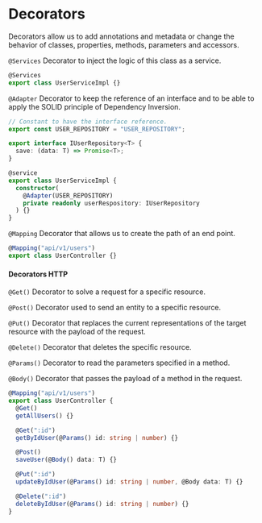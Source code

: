 # Decorators

Decorators allow us to add annotations and metadata or change the behavior of classes, properties, methods, parameters and accessors.

`@Services` Decorator to inject the logic of this class as a service.

```typescript
@Services
export class UserServiceImpl {}
```

`@Adapter` Decorator to keep the reference of an interface and to be able to apply the SOLID principle of Dependency Inversion.

```typescript
// Constant to have the interface reference.
export const USER_REPOSITORY = "USER_REPOSITORY";

export interface IUserRepository<T> {
  save: (data: T) => Promise<T>;
}

@service
export class UserServiceImpl {
  constructor(
    @Adapter(USER_REPOSITORY)
    private readonly userRespository: IUserRepository
  ) {}
}
```

`@Mapping` Decorator that allows us to create the path of an end point.

```typescript
@Mapping("api/v1/users")
export class UserController {}
```

#### Decorators HTTP

`@Get()` Decorator to solve a request for a specific resource.

`@Post()` Decorator used to send an entity to a specific resource.

`@Put()` Decorator that replaces the current representations of the target resource with the payload of the request.

`@Delete()` Decorator that deletes the specific resource.

`@Params()` Decorator to read the parameters specified in a method.

`@Body()` Decorator that passes the payload of a method in the request.

```typescript
@Mapping("api/v1/users")
export class UserController {
  @Get()
  getAllUsers() {}

  @Get(":id")
  getByIdUser(@Params() id: string | number) {}

  @Post()
  saveUser(@Body() data: T) {}

  @Put(":id")
  updateByIdUser(@Params() id: string | number, @Body data: T) {}

  @Delete(":id")
  deleteByIdUser(@Params() id: string | number) {}
}
```
